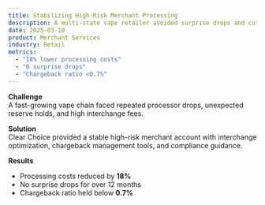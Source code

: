 ```yaml
---
title: Stabilizing High-Risk Merchant Processing
description: A multi-state vape retailer avoided surprise drops and cut fees by 18% using Clear Choice Merchant Services.
date: 2025-03-10
product: Merchant Services
industry: Retail
metrics:
  - "18% lower processing costs"
  - "0 surprise drops"
  - "Chargeback ratio <0.7%"
---
```


**Challenge**  
A fast-growing vape chain faced repeated processor drops, unexpected reserve holds, and high interchange fees.

**Solution**  
Clear Choice provided a stable high-risk merchant account with interchange optimization, chargeback management tools, and compliance guidance.

**Results**  
- Processing costs reduced by **18%**  
- No surprise drops for over 12 months  
- Chargeback ratio held below **0.7%**  
